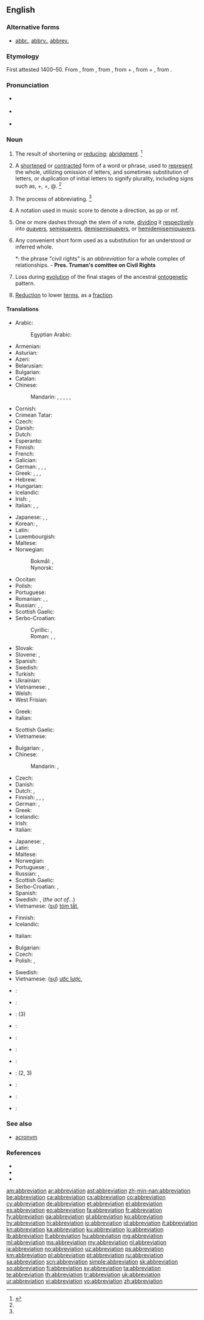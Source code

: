 {{selfref|For abbreviations in Wiktionary, see [[:Category:Abbreviations by language]]}}
==English==
{{wikisource1911Enc|Abbreviation}}
{{wikipedia}}

===Alternative forms===
* [[abbr.]], [[abbrv.]], [[abbrev.]]

===Etymology===
First attested 1400–50. From {{etyl|enm|en}} {{term|abbreviacioun|lang=enm}}, from {{etyl|frm|en}} {{term|abreviation|abréviation|lang=frm}}, from {{etyl|LL.|en}} {{m|la|abbreviātiō}}, from {{term|ab||from|lang=la}} + {{m|la|abbreviō||make brief}}, from {{etyl|la|en}} {{term|ad|lang=la}} + {{m|la|breviō||shorten}}, from {{term|brevis||short|lang=la}}.

===Pronunciation===
* {{a|RP}} {{IPA|/əˌbriː.viˈeɪ.ʃən/|lang=en}}
* {{a|GenAm}} {{IPA|/əˌbri.viˈeɪ.ʃn̩/|lang=en}}
* {{rhymes|eɪʃən|lang=en}}

===Noun===
{{en-noun}}

# The result of shortening or [[reduce|reducing]]; [[abridgment]]. {{defdate|First attested around 1350 to 1470.}}<ref name=SOED>{{R:SOED5|page=3}}</ref>
# {{context|linguistics|lang=en}} A [[shorten]]ed or [[contract]]ed form of a word or phrase, used to [[represent]] the whole, utilizing omission of letters, and sometimes substitution of letters, or duplication of initial letters to signify plurality, including signs such as, +, =, @. {{defdate|Late 16<sup>th</sup> century.}}<ref name=SOED/>
# The process of abbreviating. {{defdate|Mid 16<sup>th</sup> century.}}<ref name=SOED/>
# {{context|music|lang=en}} A notation used in music score to denote a direction, as pp or mf.
# {{context|music|lang=en}} One or more dashes through the stem of a note, [[dividing]] it [[respectively]] into [[quavers]], [[semiquavers]], [[demisemiquavers]], or [[hemidemisemiquavers]].
# Any convenient short form used as a substitution for an understood or inferred whole.
#*: the phrase "civil rights" is an ''abbreviation'' for a whole complex of relationships. - '''Pres. Truman's comittee on Civil Rights'''
# {{context|biology|lang=en}} Loss during [[evolution]] of the final stages of the ancestral [[ontogenetic]] pattern.
# {{context|mathematics|lang=en}} [[reduction|Reduction]] to lower [[term]]s, as a [[fraction]].

====Translations====
{{trans-top|shortened or contracted form of a word or phrase}}
* Arabic: {{t|ar|اختصار|m|tr=ixtiṣaar}}
*: Egyptian Arabic: {{t|arz|اختصار|m|tr=exteṣaar|sc=Arab}}
* Armenian: {{t|hy|հապավում|tr=hapavum|sc=Armn}}
* Asturian: {{t+|ast|abreviatura|f}}
* Azeri: {{t|az|abbreviatura}}
* Belarusian: {{t|be|абрэвіяту́ра|f|sc=Cyrl}}
* Bulgarian: {{t+|bg|абревиатура|f|tr=abreviatúra}}
* Catalan: {{t+|ca|abreviatura|f}}
* Chinese:
*: Mandarin: {{t+|cmn|縮寫|sc=Hani}}, {{t+|cmn|缩写|tr=suōxiě|sc=Hani}}, {{t+|cmn|簡寫|sc=Hani}}, {{t|cmn|简写|tr=jiǎnxiě|sc=Hani}}, {{t+|cmn|略語|sc=Hani}}, {{t+|cmn|略语|tr=lüèyǔ|sc=Hani}}
* Cornish: {{t|kw|berrheans}}
* Crimean Tatar: {{t|crh|qısqartma}}
* Czech: {{t+|cs|zkratka|f}}
* Danish: {{t+|da|forkortelse|c}}
* Dutch: {{t+|nl|afkorting|f}}
* Esperanto: {{t+|eo|mallongigo}}
* Finnish: {{t+|fi|lyhenne}}
* French: {{t+|fr|abréviation|f}}
* Galician: {{t+|gl|abreviatura|f}}
* German: {{t+|de|Abkürzung|f}}, {{t+|de|Kurzbezeichnung|f}}, {{t+|de|Kürzel|n}}, {{t+|de|Kurzform|f}}
* Greek: {{t+|el|συντομογραφία|f|tr=syntomografía}}, {{t+|el|βραχυγραφία|f|tr=vrachygrafía|sc=Grek}}, {{t+|el|σύντμηση|f|tr=sýntmisi|sc=Grek}}, {{t+|el|συντόμευση|f|tr=syntómefsi|sc=Grek}}
* Hebrew: {{t+|he|ראשי תיבות|m-p|tr=rashei teivot}}
* Hungarian: {{t+|hu|rövidítés}}
* Icelandic: {{t+|is|skammstöfun|f}}
* Irish: {{t+|ga|giorrúchán|m}}, {{t|ga|nod|m}}
* Italian: {{t+|it|abbreviazione|f}}, {{t|it|abbreviatura|f}}, {{t+|it|acronimo|m}}
{{trans-mid}}
* Japanese: {{t+|ja|略語|tr=りゃくご, ryakugo}}, {{t+|ja|略字|tr=ryakuji}}, {{t+|ja|略|tr=ryaku}}
* Korean: {{t|ko|생략|sc=Kore}}, {{t+|ko|약자|sc=Kore}}
* Latin: {{t|la|abbreviātiō|f}}
* Luxembourgish: {{t|lb|Ofkierzung|f}}
* Maltese: {{t|mt|abbrevjazzjoni}}
* Norwegian:
*: Bokmål: {{t+|nb|forkortelse|m}}, {{t|nb|forkorting|m|f}}
*: Nynorsk: {{t|nn|forkorting|f}}
* Occitan: {{t|oc|abreviacion|f}}
* Polish: {{t+|pl|skrót|m}}
* Portuguese: {{t+|pt|abreviação|f}}
* Romanian: {{t+|ro|abreviere|f}}, {{t+|ro|prescurtare|f}}, {{t+|ro|abreviație|f}}
* Russian: {{t+|ru|сокращение|n|tr=sokraščénije}}, {{t+|ru|аббревиатура|f|tr=abbreviatúra|sc=Cyrl}}, {{t+|ru|аббревиация|f|tr=abbreviácija}}
* Scottish Gaelic: {{t|gd|giorrachadh|m}}
* Serbo-Croatian:
*: Cyrillic: {{t|sh|скраћеница|f|sc=Cyrl}}, {{t|sh|абревијација|f}}
*: Roman: {{t+|sh|skraćenica|f}}, {{t|sh|abrevijacija|f}}, {{t+|sh|kratica|f}}
* Slovak: {{t|sk|skratka|f}}
* Slovene: {{t+|sl|kratica|f}}, {{t|sl|okrajšava|f}}
* Spanish: {{t+|es|abreviación|f}}
* Swedish: {{t+|sv|förkortning|c}}
* Turkish: {{t+|tr|kısaltma}}
* Ukrainian: {{t+|uk|абревіату́ра|f|sc=Cyrl}}
* Vietnamese: {{t|vi|chữ viết tắt}}, {{t|vi|từ viết tắt}}
* Welsh: {{t+|cy|talfyriad|m}}
* West Frisian: {{t|fy|ôfkoarting|c}}
{{trans-bottom}}

{{trans-top|abridged version of a document}}
* Greek: {{t+|el|σύνοψη|f|tr=sýnopsi|sc=Grek}}
* Italian: {{t+|it|riassunto|m}}
{{trans-mid}}
* Scottish Gaelic: {{t|gd|giorrachadh|m}}
* Vietnamese: {{t|vi|bài tóm tắt}}
{{trans-bottom}}

{{trans-top|act or result of shortening or reducing}}
* Bulgarian: {{t+|bg|съкращаване|n}}, {{t+|bg|скъсяване|n}}
* Chinese:
*: Mandarin: {{t+|cmn|縮寫|sc=Hani}}, {{t+|cmn|缩写|tr=suōxiě|sc=Hani}}
* Czech: {{t|cs|zkrácení|n}}
* Danish: {{t+|da|forkortelse|c}}
* Dutch: {{t+|nl|afkorting|f}}, {{t+|nl|verkorting|f}}
* Finnish: {{t|fi|lyhentäminen}}, {{t|fi|lyhennös}}, {{t+|fi|lyhennelmä}}, {{t|fi|lyhennys}}
* German: {{t+|de|Abkürzung|f}}, {{t|de|Kürzen|n}}
* Greek: {{t+|el|σύντμηση|f|tr=sýntmisi|sc=Grek}}
* Icelandic: {{t+|is|stytting|f}}
* Irish: {{t|ga|giorrú|m}}
* Italian: {{t+|it|abbreviazione|f}}
{{trans-mid}}
* Japanese: {{t+|ja|省略|tr=shōryaku}}, {{t+|ja|短縮|tr=tanshuku}}
* Latin: {{t|la|abbreviātiō|f}}
* Maltese: {{t|mt|abbrevjazzjoni}}
* Norwegian: {{t|no|forkorting|m|f}}
* Portuguese: {{t+|pt|abreviatura|f}}, {{t+|pt|abreviação|f}}
* Russian: {{t+|ru|сокращение|tr=sokraščénije|n}}, {{t+|ru|урезание|tr=urezánije|n}}
* Scottish Gaelic: {{t|gd|giorrachadh|m}}
* Serbo-Croatian: {{t|sh|abrevijacija|f}}, {{t+|sh|kratica|f}}
* Spanish: {{t+|es|abreviación|f}}
* Swedish: {{t+|sv|förkortning|c}}, {{t+|sv|förkortande|n}} (''the act of...'')
* Vietnamese: ([[sự]]) [[tóm tắt]], {{t|vi|sự rút ngắn}}
{{trans-bottom}}

{{trans-top|music: one or more dashes through the stem of a note}}
* Finnish: {{t|fi|lyhennysmerkki}}
* Icelandic: {{t+|is|stytting|f}}
{{trans-mid}}
* Italian: {{t+|it|abbreviazione|f}}
{{trans-bottom}}

{{trans-top|mathematics: reduction to lower terms}}
* Bulgarian: {{t+|bg|съкращаване}}
* Czech: {{t|cs|krácení}}
* Polish: {{t+|pl|redukcja|f}}, {{t|pl|skracanie|n}}
{{trans-mid}}
* Swedish: {{t+|sv|förkortning|c}}
* Vietnamese: ([[sự]]) [[ước lược]], {{t|vi|sự rút gọn}}
{{trans-bottom}}

{{checktrans-top}}
* {{ttbc|hi}}: {{t|hi|संक्षिप्तीकरण|tr=Saṅkṣiptīkaraṇa}}
* {{ttbc|id}}: {{t+|id|singkatan}}
* {{ttbc|ia}}: {{t|ia|abbreviation}} (3)
* {{ttbc|ko}}: {{t+|ko|약어|tr=略語, yakeo}}
* {{ttbc|fa}}: {{t+|fa|مخفف}}
* {{ttbc|gv}}: {{t|gv|aagherrid|m}}
{{trans-mid}}
* {{ttbc|nov}}: {{t|nov|abreviatione}}
* {{ttbc|sk}}: {{t|sk|skratka|f}} (2, 3)
* {{ttbc|sw}}: {{t|sw|kifupi}}
* {{ttbc|th}}: {{t|th|ตัวย่อ|tr=Tạw ỳx}}
* {{ttbc|cy}}: {{t+|cy|talfyriad|m}}
{{trans-bottom}}

===See also===
* [[acronym]]

===References===
<references/>
* {{R:American Heritage 2000|abbreviation}}
* {{R:Dictionary.com|abbreviation}}
* {{R:WordNet 2003|abbreviation}}

[[am:abbreviation]]
[[ar:abbreviation]]
[[ast:abbreviation]]
[[zh-min-nan:abbreviation]]
[[be:abbreviation]]
[[ca:abbreviation]]
[[cs:abbreviation]]
[[co:abbreviation]]
[[cy:abbreviation]]
[[de:abbreviation]]
[[et:abbreviation]]
[[el:abbreviation]]
[[es:abbreviation]]
[[eo:abbreviation]]
[[fa:abbreviation]]
[[fr:abbreviation]]
[[fy:abbreviation]]
[[ga:abbreviation]]
[[gl:abbreviation]]
[[ko:abbreviation]]
[[hy:abbreviation]]
[[hi:abbreviation]]
[[io:abbreviation]]
[[id:abbreviation]]
[[it:abbreviation]]
[[kn:abbreviation]]
[[ka:abbreviation]]
[[ku:abbreviation]]
[[lo:abbreviation]]
[[lb:abbreviation]]
[[lt:abbreviation]]
[[hu:abbreviation]]
[[mg:abbreviation]]
[[ml:abbreviation]]
[[ms:abbreviation]]
[[my:abbreviation]]
[[nl:abbreviation]]
[[ja:abbreviation]]
[[no:abbreviation]]
[[uz:abbreviation]]
[[ps:abbreviation]]
[[km:abbreviation]]
[[pl:abbreviation]]
[[pt:abbreviation]]
[[ru:abbreviation]]
[[sa:abbreviation]]
[[scn:abbreviation]]
[[simple:abbreviation]]
[[sk:abbreviation]]
[[so:abbreviation]]
[[fi:abbreviation]]
[[sv:abbreviation]]
[[ta:abbreviation]]
[[te:abbreviation]]
[[th:abbreviation]]
[[tr:abbreviation]]
[[uk:abbreviation]]
[[ur:abbreviation]]
[[vi:abbreviation]]
[[vo:abbreviation]]
[[zh:abbreviation]]
